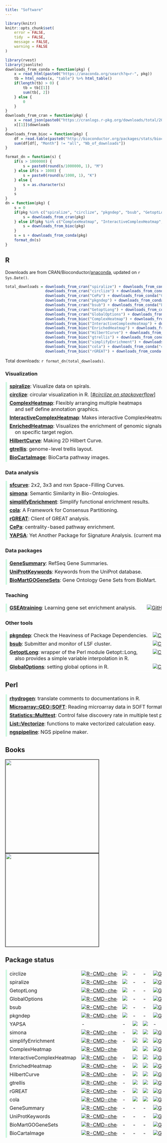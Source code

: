 ```yaml
---
title: "Software"
---
```



```r
library(knitr)
knitr::opts_chunk$set(
    error = FALSE,
    tidy  = FALSE,
    message = FALSE,
    warning = FALSE
)
```

```r
library(rvest)
library(jsonlite)
downloads_from_conda = function(pkg) {
	x = read_html(paste0("https://anaconda.org/search?q=r-", pkg))
	tb = html_nodes(x, "table") %>% html_table()
	if(length(tb) > 0) {
		tb = tb[[1]]
		sum(tb[, 2])
	} else {
		0
	}
}
downloads_from_cran = function(pkg) {
	x = read_json(paste0("https://cranlogs.r-pkg.org/downloads/total/2001-01-01:2114-01-01/", pkg))
	x[[1]]$downloads
}
downloads_from_bioc = function(pkg) {
	df = read.table(paste0("http://bioconductor.org/packages/stats/bioc/", pkg, "/", pkg, "_stats.tab"), header = TRUE)
	sum(df[df[, "Month"] != "all", "Nb_of_downloads"])
}

format_dn = function(s) {
	if(s > 1000000) {
		s = paste0(round(s/1000000, 1), "M")
	} else if(s > 1000) {
		s = paste0(round(s/1000, 1), "K")
	} else {
		s = as.character(s)
	}
	s
}
dn = function(pkg) {
	s = 0
	if(pkg %in% c("spiralize", "circlize", "pkgndep", "bsub", "GetoptLong", "GlobalOptions", "CePa", "sfcurve")) {
		s = downloads_from_cran(pkg)
	} else if(pkg %in% c("ComplexHeatmap", "InteractiveComplexHeatmap", "EnrichedHeatmap", "HilbertCurve", "gtrellis", "simplifyEnrichment", "cola", "rGREAT", "simona")) {
		s = downloads_from_bioc(pkg)
	}
	s = s + downloads_from_conda(pkg)
	format_dn(s)
}
```


## R

<p>Downloads are from CRAN/Bioconductor/[anaconda](https://anaconda.org/), updated on `r Sys.Date()`.</p>

```r
total_downloads = downloads_from_cran("spiralize") + downloads_from_conda("spiralize") +
                  downloads_from_cran("circlize") + downloads_from_conda("circlize") +
                  downloads_from_cran("CePa") + downloads_from_conda("CePa") +
                  downloads_from_cran("pkgndep") + downloads_from_conda("pkgndep") +
                  downloads_from_cran("bsub") + downloads_from_conda("bsub") +
                  downloads_from_cran("GetoptLong") + downloads_from_conda("GetoptLong") +
                  downloads_from_cran("GlobalOptions") + downloads_from_conda("GlobalOptions") +
                  downloads_from_bioc("ComplexHeatmap") + downloads_from_conda("ComplexHeatmap") +
                  downloads_from_bioc("InteractiveComplexHeatmap") + downloads_from_conda("InteractiveComplexHeatmap") +
                  downloads_from_bioc("EnrichedHeatmap") + downloads_from_conda("EnrichedHeatmap") +
                  downloads_from_bioc("HilbertCurve") + downloads_from_conda("HilbertCurve") +
                  downloads_from_bioc("gtrellis") + downloads_from_conda("gtrellis") +
                  downloads_from_bioc("simplifyEnrichment") + downloads_from_conda("simplifyEnrichment") +
                  downloads_from_bioc("cola") + downloads_from_conda("cola") +
                  downloads_from_bioc("rGREAT") + downloads_from_conda("rGREAT")

```

<p>Total downloads: `r format_dn(total_downloads)`.</p>

<style>
table tr td {
	white-space: nowrap;
}

table tr td:first-child {
	padding-left: 10 px;
	border-left: 5px solid #CBF8DF;
}

table tr th:first-child {
	padding-left: 0px;
}
table tr.header {
	display: none;
}
table, td, th {
    border: 1px solid white;
    vertical-align: top;
}
</style>

### Visualization

Package | Downloads | GitHub Stars | Publication
:------ | :-------- | :----------- | :--------- 
[**spiralize**](https://cran.r-project.org/web/packages/spiralize/index.html):  Visualize data on spirals. | [![CRAN](https://img.shields.io/badge/downloads-`r dn('spiralize')`-blue)](https://cran.r-project.org/web/packages/spiralize/index.html) | [![GitHub stars](https://img.shields.io/github/stars/jokergoo/spiralize.svg?style=social&label=Star)](https://github.com/jokergoo/spiralize) | [![](https://img.shields.io/badge/published%20on-Bioinformatics-9cf)](https://doi.org/10.1093/bioinformatics/btab778)
[**circlize**](https://cran.r-project.org/web/packages/circlize/index.html): circular visualization in R. [[_#circlize on stackoverflow_]](http://stackoverflow.com/questions/tagged/circlize) | [![CRAN](https://img.shields.io/badge/downloads-`r dn('circlize')`-blue)](https://cran.r-project.org/web/packages/circlize/index.html) | [![GitHub stars](https://img.shields.io/github/stars/jokergoo/circlize.svg?style=social&label=Star)](https://github.com/jokergoo/circlize) | [![](https://img.shields.io/badge/published%20on-Bioinformatics-9cf)](https://doi.org/10.1093/bioinformatics/btu393)
[**ComplexHeatmap**](http://bioconductor.org/packages/devel/bioc/html/ComplexHeatmap.html): Flexibly arranging multiple heatmaps <br>&nbsp;&nbsp;&nbsp;&nbsp;and self define annotation graphics. | [![Bioc](https://img.shields.io/badge/downloads-`r dn('ComplexHeatmap')`-blue)](http://bioconductor.org/packages/stats/bioc/ComplexHeatmap/) | [![GitHub stars](https://img.shields.io/github/stars/jokergoo/ComplexHeatmap.svg?style=social&label=Star)](https://github.com/jokergoo/ComplexHeatmap) | [![](https://img.shields.io/badge/published%20on-Bioinformatics-9cf)](https://doi.org/10.1093/bioinformatics/btw313) [![](https://img.shields.io/badge/published%20on-iMeta-9cf)](https://doi.org/10.1002/imt2.43)
[**InteractiveComplexHeatmap**](https://github.com/jokergoo/InteractiveComplexHeatmap): Makes interactive ComplexHeatmap. | [![Bioc](https://img.shields.io/badge/downloads-`r dn('InteractiveComplexHeatmap')`-blue)](http://bioconductor.org/packages/stats/bioc/InteractiveComplexHeatmap/) | [![GitHub stars](https://img.shields.io/github/stars/jokergoo/InteractiveComplexHeatmap.svg?style=social&label=Star)](https://github.com/jokergoo/InteractiveComplexHeatmap) | [![](https://img.shields.io/badge/published%20on-Bioinformatics-9cf)](https://doi.org/10.1093/bioinformatics/btab806)
[**EnrichedHeatmap**](http://bioconductor.org/packages/devel/bioc/html/EnrichedHeatmap.html): Visualizes the enrichment of genomic signals <br>&nbsp;&nbsp;&nbsp;&nbsp;on specific target region. | [![Bioc](https://img.shields.io/badge/downloads-`r dn("EnrichedHeatmap")`-blue)](http://bioconductor.org/packages/stats/bioc/EnrichedHeatmap/) | [![GitHub stars](https://img.shields.io/github/stars/jokergoo/EnrichedHeatmap.svg?style=social&label=Star)](https://github.com/jokergoo/EnrichedHeatmap) | [![](https://img.shields.io/badge/published%20on-BMC%20Genomics-9cf)](https://bmcgenomics.biomedcentral.com/articles/10.1186/s12864-018-4625-x)
[**HilbertCurve**](http://bioconductor.org/packages/devel/bioc/html/HilbertCurve.html): Making 2D Hilbert Curve. | [![Bioc](https://img.shields.io/badge/downloads-`r dn("HilbertCurve")`-blue)](http://bioconductor.org/packages/stats/bioc/HilbertCurve/) | [![GitHub stars](https://img.shields.io/github/stars/jokergoo/HilbertCurve.svg?style=social&label=Star)](https://github.com/jokergoo/HilbertCurve) | [![](https://img.shields.io/badge/published%20on-Bioinformatics-9cf)](https://doi.org/10.1093/bioinformatics/btw161)
[**gtrellis**](http://bioconductor.org/packages/devel/bioc/html/gtrellis.html): genome-level trellis layout. | [![Bioc](https://img.shields.io/badge/downloads-`r dn("gtrellis")`-blue)](http://bioconductor.org/packages/stats/bioc/gtrellis/) | [![GitHub stars](https://img.shields.io/github/stars/jokergoo/gtrellis.svg?style=social&label=Star)](https://github.com/jokergoo/gtrellis) | [![](https://img.shields.io/badge/published%20on-BMC%20Bioinformatics-9cf)](https://bmcbioinformatics.biomedcentral.com/articles/10.1186/s12859-016-1051-4)
[**BioCartaImage**](https://bioconductor.org/packages/BioCartaImage): BioCarta pathway images.| [![Bioc](https://img.shields.io/badge/downloads-`r dn('BioCartaImage')`-blue)](http://bioconductor.org/packages/stats/bioc/BioCartaImage/) | [![GitHub stars](https://img.shields.io/github/stars/jokergoo/BioCartaImage.svg?style=social&label=Star)](https://github.com/jokergoo/BioCartaImage) | -


### Data analysis

Package | Downloads | GitHub Stars | Publication
:------ | :-------- | :----------- | :--------- 
[**sfcurve**](https://github.com/jokergoo/sfcurve): 2x2, 3x3 and nxn Space-Filling Curves. | | [![GitHub stars](https://img.shields.io/github/stars/jokergoo/sfcurve.svg?style=social&label=Star)](https://github.com/jokergoo/sfcurve) | -
[**simona**](http://bioconductor.org/packages/devel/bioc/html/simona.html): Semantic Similarity in Bio-Ontologies. | [![Bioc](https://img.shields.io/badge/downloads-`r dn("simona")`-blue)](http://bioconductor.org/packages/stats/bioc/simona/) | [![GitHub stars](https://img.shields.io/github/stars/jokergoo/simona.svg?style=social&label=Star)](https://github.com/jokergoo/simona) | [![](https://img.shields.io/badge/published%20on-BMC%20Genomics-9cf)](https://bmcgenomics.biomedcentral.com/articles/10.1186/s12864-024-10759-4)
[**simplifyEnrichment**](http://bioconductor.org/packages/devel/bioc/html/simplifyEnrichment.html): Simplify functional enrichment results. | [![Bioc](https://img.shields.io/badge/downloads-`r dn("simplifyEnrichment")`-blue)](http://bioconductor.org/packages/stats/bioc/simplifyEnrichment/) | [![GitHub stars](https://img.shields.io/github/stars/jokergoo/simplifyGO.svg?style=social&label=Star)](https://github.com/jokergoo/simplifyEnrichment) | [![](https://img.shields.io/badge/published%20on-GPB-9cf)](https://doi.org/10.1016/j.gpb.2022.04.008)
[**cola**](http://bioconductor.org/packages/devel/bioc/html/cola.html): A Framework for Consensus Partitioning. | [![Bioc](https://img.shields.io/badge/downloads-`r dn("cola")`-blue)](http://bioconductor.org/packages/stats/bioc/cola/) | [![GitHub stars](https://img.shields.io/github/stars/jokergoo/cola.svg?style=social&label=Star)](https://github.com/jokergoo/cola) | [![](https://img.shields.io/badge/published%20on-NAR-9cf)](https://doi.org/10.1093/nar/gkaa1146) [![](https://img.shields.io/badge/published%20on-BIB-9cf)](https://doi.org/10.1093/bib/bbac048)
[**rGREAT**](http://bioconductor.org/packages/devel/bioc/html/rGREAT.html): Client of GREAT analysis. | [![Bioc](https://img.shields.io/badge/downloads-`r dn("rGREAT")`-blue)](http://bioconductor.org/packages/stats/bioc/rGREAT/) | [![GitHub stars](https://img.shields.io/github/stars/jokergoo/rGREAT.svg?style=social&label=Star)](https://github.com/jokergoo/rGREAT) | [![](https://img.shields.io/badge/published%20on-Bioinformatics-9cf)](https://doi.org/10.1093/bioinformatics/btac745)
[**CePa**](https://cran.r-project.org/web/packages/CePa/index.html): centrality-based pathway enrichment. | [![CRAN](https://img.shields.io/badge/downloads-`r dn("CePa")`-blue)](https://cran.r-project.org/web/packages/CePa/index.html) | [![GitHub stars](https://img.shields.io/github/stars/jokergoo/CePa.svg?style=social&label=Star)](https://github.com/jokergoo/CePa) | [![](https://img.shields.io/badge/published%20on-Bioinformatics-9cf)](https://doi.org/10.1093/bioinformatics/btt008)
[**YAPSA**](https://www.bioconductor.org/packages/YAPSA/): Yet Another Package for Signature Analysis. (current maintainer) | [![Bioc](https://img.shields.io/badge/downloads-`r dn("YAPSA")`-blue)](http://bioconductor.org/packages/stats/bioc/YAPSA/) | - | [![](https://img.shields.io/badge/published%20on-GCC-9cf)](https://doi.org/10.1002/gcc.22918)


### Data packages

Package | Downloads | GitHub Stars | Publication
:------ | :-------- | :----------- | :--------- 
[**GeneSummary**](https://bioconductor.org/packages/GeneSummary/): RefSeq Gene Summaries. | [![Bioc](https://img.shields.io/badge/downloads-`r dn("GeneSummary")`-blue)](http://bioconductor.org/packages/stats/bioc/GeneSummary/) | [![GitHub stars](https://img.shields.io/github/stars/jokergoo/GeneSummary.svg?style=social&label=Star)](https://github.com/jokergoo/GeneSummary) | -
[**UniProtKeywords**](https://bioconductor.org/packages/UniProtKeywords/): Keywords from the UniProt database. | [![Bioc](https://img.shields.io/badge/downloads-`r dn("UniProtKeywords")`-blue)](http://bioconductor.org/packages/stats/bioc/UniProtKeywords/) | [![GitHub stars](https://img.shields.io/github/stars/jokergoo/UniProtKeywords.svg?style=social&label=Star)](https://github.com/jokergoo/UniProtKeywords) | -
[**BioMartGOGeneSets**](https://bioconductor.org/packages/BioMartGOGeneSets): Gene Ontology Gene Sets from BioMart. | [![Bioc](https://img.shields.io/badge/downloads-`r dn("BioMartGOGeneSets")`-blue)](http://bioconductor.org/packages/stats/bioc/BioMartGOGeneSets/) | [![GitHub stars](https://img.shields.io/github/stars/jokergoo/BioMartGOGeneSets.svg?style=social&label=Star)](https://github.com/jokergoo/BioMartGOGeneSets) | -

### Teaching

Package | Downloads | GitHub Stars | Publication
:------ | :-------- | :----------- | :--------- 
[**GSEAtraining**](https://github.com/jokergoo/GSEAtraining): Learning gene set enrichment analysis. |  | [![GitHub stars](https://img.shields.io/github/stars/jokergoo/GSEAtraining.svg?style=social&label=Star)](https://github.com/jokergoo/GSEAtraining) | -


### Other tools

Package | Downloads | GitHub Stars | Publication
:------ | :-------- | :----------- | :--------- 
[**pkgndep**](https://cran.r-project.org/web/packages/pkgndep/index.html): Check the Heaviness of Package Dependencies. | [![CRAN](https://img.shields.io/badge/downloads-`r dn('pkgndep')`-blue)](https://cran.r-project.org/web/packages/pkgndep/index.html) | [![GitHub stars](https://img.shields.io/github/stars/jokergoo/pkgndep.svg?style=social&label=Star)](https://github.com/jokergoo/pkgndep) | [![](https://img.shields.io/badge/published%20on-Bioinformatics-9cf)](https://doi.org/10.1093/bioinformatics/btac449) [![](https://img.shields.io/badge/published%20on-JSS-9cf)](https://doi.org/10.1016/j.jss.2023.111610)
[**bsub**](https://cran.r-project.org/web/packages/bsub/index.html): Submitter and monitor of LSF cluster. | [![CRAN](https://img.shields.io/badge/downloads-`r dn("bsub")`-blue)](https://cran.r-project.org/web/packages/bsub/index.html) | [![GitHub stars](https://img.shields.io/github/stars/jokergoo/bsub.svg?style=social&label=Star)](https://github.com/jokergoo/bsub) | -
[**GetoptLong**](https://cran.r-project.org/web/packages/GetoptLong/index.html): wrapper of the Perl module Getopt::Long, <br>&nbsp;&nbsp;&nbsp;&nbsp;also provides a simple variable interpolation in R. | [![CRAN](https://img.shields.io/badge/downloads-`r dn("GetoptLong")`-blue)](https://cran.r-project.org/web/packages/GetoptLong/index.html) | [![GitHub stars](https://img.shields.io/github/stars/jokergoo/GetoptLong.svg?style=social&label=Star)](https://github.com/jokergoo/GetoptLong) | -
[**GlobalOptions**](https://cran.r-project.org/web/packages/GlobalOptions/index.html): setting global options in R. | [![CRAN](https://img.shields.io/badge/downloads-`r dn("GlobalOptions")`-blue)](https://cran.r-project.org/web/packages/GlobalOptions/index.html) | [![GitHub stars](https://img.shields.io/github/stars/jokergoo/GlobalOptions.svg?style=social&label=Star)](https://github.com/jokergoo/GlobalOptions) | -


## Perl

Package | Downloads | GitHub Stars | Publication
:------ | :-------- | :----------- | :--------- 
[**rhydrogen**](https://github.com/jokergoo/rhydrogen): translate comments to documentations in R. | - | [![GitHub stars](https://img.shields.io/github/stars/jokergoo/rhydrogen.svg?style=social&label=Star)](https://github.com/jokergoo/rhydrogen) | -
[**Microarray::GEO::SOFT**](https://metacpan.org/pod/Microarray::GEO::SOFT): Reading microarray data in SOFT format from GEO database. | - | [![GitHub stars](https://img.shields.io/github/stars/jokergoo/Microarray-GEO-SOFT.svg?style=social&label=Star)](https://github.com/jokergoo/Microarray-GEO-SOFT) | -
[**Statistics::Multtest**](https://metacpan.org/pod/Statistics::Multtest): Control false discovery rate in multiple test problem. | - | [![GitHub stars](https://img.shields.io/github/stars/jokergoo/Statistics-Multtest.svg?style=social&label=Star)](https://github.com/jokergoo/Statistics-Multtest) | -
[**List::Vectorize**](https://metacpan.org/pod/List::Vectorize): functions to make vectorized calculation easy. | - | [![GitHub stars](https://img.shields.io/github/stars/jokergoo/List-Vectorize.svg?style=social&label=Star)](https://github.com/jokergoo/List-Vectorize) | -
[**ngspipeline**](https://github.com/jokergoo/ngspipeline): NGS pipeline maker. | - | [![GitHub stars](https://img.shields.io/github/stars/jokergoo/ngspipeline.svg?style=social&label=Star)](https://github.com/jokergoo/ngspipeline) | -


## Books

<a href="https://jokergoo.github.io/circlize_book/book/"><img src="https://camo.githubusercontent.com/73dcce96d7f1efac8c644bfe56e7b1987d12d3fd/68747470733a2f2f6a6f6b6572676f6f2e6769746875622e696f2f636972636c697a655f626f6f6b2f626f6f6b2f696d616765732f636972636c697a655f636f7665722e6a7067" style="border:1px solid black; width:300px"/></a>
<a href="https://jokergoo.github.io/ComplexHeatmap-reference/book/"><img src="https://camo.githubusercontent.com/be2e172a000f3c8e661c1efaa85ed43f6e70c3b1/68747470733a2f2f6a6f6b6572676f6f2e6769746875622e696f2f436f6d706c6578486561746d61702d7265666572656e63652f626f6f6b2f636f6d706c6578686561746d61702d636f7665722e6a7067" style="border:1px solid black; width:300px"/></a>

<style>
#package-status table tr.header {
	display:contents;
}
</style>

## Package status

Package | GitHub Actions | CRAN check | bioc-devel | bioc-release | GitHub issues (opened) | GitHub issues (closed)
:------ | :-------- | :--------- | :--------- | :----------- | :------------- | :----------
circlize | [![R-CMD-check](https://github.com/jokergoo/circlize/workflows/R-CMD-check/badge.svg)](https://github.com/jokergoo/circlize/actions) | [![](https://cranchecks.info/badges/worst/circlize)](https://cran.r-project.org/web/checks/check_results_circlize.html) | - | - | [![GitHub issues](https://img.shields.io/github/issues/jokergoo/circlize.svg)](https://GitHub.com/jokergoo/circlize/issues/) | ![GitHub issues](https://img.shields.io/github/issues-closed/jokergoo/circlize.svg)
spiralize | [![R-CMD-check](https://github.com/jokergoo/spiral/workflows/R-CMD-check/badge.svg)](https://github.com/jokergoo/spiral/actions) | [![](https://cranchecks.info/badges/worst/spiralize)](https://cran.r-project.org/web/checks/check_results_spiralize.html) | - | - | [![GitHub issues](https://img.shields.io/github/issues/jokergoo/spiralize.svg)](https://GitHub.com/jokergoo/spiralize/issues/) | ![GitHub issues](https://img.shields.io/github/issues-closed/jokergoo/spiralize.svg)
GetoptLong | [![R-CMD-check](https://github.com/jokergoo/GetoptLong/workflows/R-CMD-check/badge.svg)](https://github.com/jokergoo/GetoptLong/actions) | [![](https://cranchecks.info/badges/worst/GetoptLong)](https://cran.r-project.org/web/checks/check_results_GetoptLong.html) | - | - | [![GitHub issues](https://img.shields.io/github/issues/jokergoo/GetoptLong.svg)](https://GitHub.com/jokergoo/GetoptLong/issues/) | ![GitHub issues](https://img.shields.io/github/issues-closed/jokergoo/GetoptLong.svg)
GlobalOptions | [![R-CMD-check](https://github.com/jokergoo/GlobalOptions/workflows/R-CMD-check/badge.svg)](https://github.com/jokergoo/GlobalOptions/actions) | [![](https://cranchecks.info/badges/worst/GlobalOptions)](https://cran.r-project.org/web/checks/check_results_GlobalOptions.html) | - | - | [![GitHub issues](https://img.shields.io/github/issues/jokergoo/GlobalOptions.svg)](https://GitHub.com/jokergoo/GlobalOptions/issues/) | ![GitHub issues](https://img.shields.io/github/issues-closed/jokergoo/GlobalOptions.svg)
bsub | [![R-CMD-check](https://github.com/jokergoo/bsub/workflows/R-CMD-check/badge.svg)](https://github.com/jokergoo/bsub/actions) | [![](https://cranchecks.info/badges/worst/bsub)](https://cran.r-project.org/web/checks/check_results_bsub.html) | - | - | [![GitHub issues](https://img.shields.io/github/issues/jokergoo/bsub.svg)](https://GitHub.com/jokergoo/bsub/issues/) | ![GitHub issues](https://img.shields.io/github/issues-closed/jokergoo/bsub.svg)
pkgndep | [![R-CMD-check](https://github.com/jokergoo/pkgndep/workflows/R-CMD-check/badge.svg)](https://github.com/jokergoo/pkgndep/actions) | [![](https://cranchecks.info/badges/worst/pkgndep)](https://cran.r-project.org/web/checks/check_results_pkgndep.html) | - | - | [![GitHub issues](https://img.shields.io/github/issues/jokergoo/pkgndep.svg)](https://GitHub.com/jokergoo/pkgndep/issues/) | ![GitHub issues](https://img.shields.io/github/issues-closed/jokergoo/pkgndep.svg)
YAPSA | -|-| [![](http://bioconductor.org/shields/build/devel/bioc/YAPSA.svg)](http://bioconductor.org/checkResults/devel/bioc-LATEST/YAPSA/) | [![](http://bioconductor.org/shields/build/release/bioc/YAPSA.svg)](http://bioconductor.org/checkResults/release/bioc-LATEST/YAPSA/) |  - | -
simona | [![R-CMD-check](https://github.com/jokergoo/simona/workflows/R-CMD-check/badge.svg)](https://github.com/jokergoo/simona/actions) |-| [![](http://bioconductor.org/shields/build/devel/bioc/simona.svg)](http://bioconductor.org/checkResults/devel/bioc-LATEST/simona/) | [![](http://bioconductor.org/shields/build/release/bioc/simona.svg)](http://bioconductor.org/checkResults/release/bioc-LATEST/simona/) | [![GitHub issues](https://img.shields.io/github/issues/jokergoo/simona.svg)](https://GitHub.com/jokergoo/simona/issues/) | ![GitHub issues](https://img.shields.io/github/issues-closed/jokergoo/simona.svg)
simplifyEnrichment | [![R-CMD-check](https://github.com/jokergoo/simplifyEnrichment/workflows/R-CMD-check/badge.svg)](https://github.com/jokergoo/simplifyEnrichment/actions) |-| [![](http://bioconductor.org/shields/build/devel/bioc/simplifyEnrichment.svg)](http://bioconductor.org/checkResults/devel/bioc-LATEST/simplifyEnrichment/) | [![](http://bioconductor.org/shields/build/release/bioc/simplifyEnrichment.svg)](http://bioconductor.org/checkResults/release/bioc-LATEST/simplifyEnrichment/) | [![GitHub issues](https://img.shields.io/github/issues/jokergoo/simplifyEnrichment.svg)](https://GitHub.com/jokergoo/simplifyEnrichment/issues/) | ![GitHub issues](https://img.shields.io/github/issues-closed/jokergoo/simplifyEnrichment.svg)
ComplexHeatmap | [![R-CMD-check](https://github.com/jokergoo/ComplexHeatmap/workflows/R-CMD-check/badge.svg)](https://github.com/jokergoo/ComplexHeatmap/actions) | | [![](http://bioconductor.org/shields/build/devel/bioc/ComplexHeatmap.svg)](http://bioconductor.org/checkResults/devel/bioc-LATEST/ComplexHeatmap/) | [![](http://bioconductor.org/shields/build/release/bioc/ComplexHeatmap.svg)](http://bioconductor.org/checkResults/release/bioc-LATEST/ComplexHeatmap/) | [![GitHub issues](https://img.shields.io/github/issues/jokergoo/ComplexHeatmap.svg)](https://GitHub.com/jokergoo/ComplexHeatmap/issues/) | ![GitHub issues](https://img.shields.io/github/issues-closed/jokergoo/ComplexHeatmap.svg)
InteractiveComplexHeatmap | [![R-CMD-check](https://github.com/jokergoo/InteractiveComplexHeatmap/workflows/R-CMD-check/badge.svg)](https://github.com/jokergoo/InteractiveComplexHeatmap/actions) |-| [![](http://bioconductor.org/shields/build/devel/bioc/InteractiveComplexHeatmap.svg)](http://bioconductor.org/checkResults/devel/bioc-LATEST/InteractiveComplexHeatmap/) | [![](http://bioconductor.org/shields/build/release/bioc/InteractiveComplexHeatmap.svg)](http://bioconductor.org/checkResults/release/bioc-LATEST/InteractiveComplexHeatmap/) | [![GitHub issues](https://img.shields.io/github/issues/jokergoo/InteractiveComplexHeatmap.svg)](https://GitHub.com/jokergoo/InteractiveComplexHeatmap/issues/) | ![GitHub issues](https://img.shields.io/github/issues-closed/jokergoo/InteractiveComplexHeatmap.svg)
EnrichedHeatmap | [![R-CMD-check](https://github.com/jokergoo/EnrichedHeatmap/workflows/R-CMD-check/badge.svg)](https://github.com/jokergoo/EnrichedHeatmap/actions) |-| [![](http://bioconductor.org/shields/build/devel/bioc/EnrichedHeatmap.svg)](http://bioconductor.org/checkResults/devel/bioc-LATEST/EnrichedHeatmap/) | [![](http://bioconductor.org/shields/build/release/bioc/EnrichedHeatmap.svg)](http://bioconductor.org/checkResults/release/bioc-LATEST/EnrichedHeatmap/) | [![GitHub issues](https://img.shields.io/github/issues/jokergoo/EnrichedHeatmap.svg)](https://GitHub.com/jokergoo/EnrichedHeatmap/issues/) | ![GitHub issues](https://img.shields.io/github/issues-closed/jokergoo/EnrichedHeatmap.svg)
HilbertCurve | [![R-CMD-check](https://github.com/jokergoo/HilbertCurve/workflows/R-CMD-check/badge.svg)](https://github.com/jokergoo/HilbertCurve/actions) |-| [![](http://bioconductor.org/shields/build/devel/bioc/HilbertCurve.svg)](http://bioconductor.org/checkResults/devel/bioc-LATEST/HilbertCurve/) | [![](http://bioconductor.org/shields/build/release/bioc/HilbertCurve.svg)](http://bioconductor.org/checkResults/release/bioc-LATEST/HilbertCurve/) | [![GitHub issues](https://img.shields.io/github/issues/jokergoo/HilbertCurve.svg)](https://GitHub.com/jokergoo/HilbertCurve/issues/) | ![GitHub issues](https://img.shields.io/github/issues-closed/jokergoo/HilbertCurve.svg)
gtrellis | [![R-CMD-check](https://github.com/jokergoo/gtrellis/workflows/R-CMD-check/badge.svg)](https://github.com/jokergoo/gtrellis/actions) |-| [![](http://bioconductor.org/shields/build/devel/bioc/gtrellis.svg)](http://bioconductor.org/checkResults/devel/bioc-LATEST/gtrellis/) | [![](http://bioconductor.org/shields/build/release/bioc/gtrellis.svg)](http://bioconductor.org/checkResults/release/bioc-LATEST/gtrellis/) | [![GitHub issues](https://img.shields.io/github/issues/jokergoo/gtrellis.svg)](https://GitHub.com/jokergoo/gtrellis/issues/) | ![GitHub issues](https://img.shields.io/github/issues-closed/jokergoo/gtrellis.svg)
rGREAT | [![R-CMD-check](https://github.com/jokergoo/rGREAT/workflows/R-CMD-check/badge.svg)](https://github.com/jokergoo/rGREAT/actions) |-| [![](http://bioconductor.org/shields/build/devel/bioc/rGREAT.svg)](http://bioconductor.org/checkResults/devel/bioc-LATEST/rGREAT/) | [![](http://bioconductor.org/shields/build/release/bioc/rGREAT.svg)](http://bioconductor.org/checkResults/release/bioc-LATEST/rGREAT/) | [![GitHub issues](https://img.shields.io/github/issues/jokergoo/rGREAT.svg)](https://GitHub.com/jokergoo/rGREAT/issues/) | ![GitHub issues](https://img.shields.io/github/issues-closed/jokergoo/rGREAT.svg)
cola | [![R-CMD-check](https://github.com/jokergoo/cola/workflows/R-CMD-check/badge.svg)](https://github.com/jokergoo/cola/actions) |-| [![](http://bioconductor.org/shields/build/devel/bioc/cola.svg)](http://bioconductor.org/checkResults/devel/bioc-LATEST/cola/) | [![](http://bioconductor.org/shields/build/release/bioc/cola.svg)](http://bioconductor.org/checkResults/release/bioc-LATEST/cola/) | [![GitHub issues](https://img.shields.io/github/issues/jokergoo/cola.svg)](https://GitHub.com/jokergoo/cola/issues/) | ![GitHub issues](https://img.shields.io/github/issues-closed/jokergoo/cola.svg)
GeneSummary | [![R-CMD-check](https://github.com/jokergoo/GeneSummary/workflows/R-CMD-check/badge.svg)](https://github.com/jokergoo/GeneSummary/actions) |-| -| -| [![GitHub issues](https://img.shields.io/github/issues/jokergoo/GeneSummary.svg)](https://GitHub.com/jokergoo/GeneSummary/issues/) | ![GitHub issues](https://img.shields.io/github/issues-closed/jokergoo/GeneSummary.svg)
UniProtKeywords | [![R-CMD-check](https://github.com/jokergoo/UniProtKeywords/workflows/R-CMD-check/badge.svg)](https://github.com/jokergoo/UniProtKeywords/actions) |-| -| -| [![GitHub issues](https://img.shields.io/github/issues/jokergoo/UniProtKeywords.svg)](https://GitHub.com/jokergoo/UniProtKeywords/issues/) | ![GitHub issues](https://img.shields.io/github/issues-closed/jokergoo/UniProtKeywords.svg)
BioMartGOGeneSets | [![R-CMD-check](https://github.com/jokergoo/BioMartGOGeneSets/workflows/R-CMD-check/badge.svg)](https://github.com/jokergoo/BioMartGOGeneSets/actions) |-| -| -| [![GitHub issues](https://img.shields.io/github/issues/jokergoo/BioMartGOGeneSets.svg)](https://GitHub.com/jokergoo/BioMartGOGeneSets/issues/) | ![GitHub issues](https://img.shields.io/github/issues-closed/jokergoo/BioMartGOGeneSets.svg)
BioCartaImage | [![R-CMD-check](https://github.com/jokergoo/BioCartaImage/workflows/R-CMD-check/badge.svg)](https://github.com/jokergoo/BioCartaImage/actions) |-| -| -| [![GitHub issues](https://img.shields.io/github/issues/jokergoo/BioCartaImage.svg)](https://GitHub.com/jokergoo/BioCartaImage/issues/) | ![GitHub issues](https://img.shields.io/github/issues-closed/jokergoo/BioCartaImage.svg)

